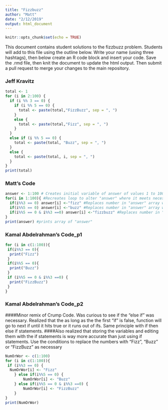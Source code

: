 ```yaml
---
title: "Fizzbuzz"
author: "Matt"
date: "2/12/2019"
output: html_document
---
```


```r
knitr::opts_chunk$set(echo = TRUE)
```

This document contains student solutions to the fizzbuzz problem. Students will add to this file using the outline below. Write your name (using three hashtags), then below create an R code block and insert your code. Save the .rmd file, then knit the document to update the html output. Then submit a pull request to merge your changes to the main repository.

### Jeff Kravitz

```r
total <- 1
for (i in 2:100) {
  if (i %% 3 == 0) {
    if (i %% 5 == 0) {
      total <- paste(total,"FizzBuzz", sep = ", ")
    }
    else {
      total <- paste(total,"Fizz", sep = ", ")
    }
  }
  else if (i %% 5 == 0) {
    total <- paste(total, "Buzz", sep = ", ")
  }
  else {
    total <- paste(total, i, sep = ", ")
  }
}
print(total)
```

### Matt's Code

```r
answer <- 1:100 # Creates initial variable of answer of values 1 to 100
for(i in 1:100){ #Recreates loop to alter "answer" where it meets necessary conditions
  if(i%%3 == 0) answer[i] <-"fizz" #Replaces number in "answer" array with "fizz" because it is divisible by 3
  if(i%%5 == 0) answer[i] <-"buzz" #Replaces number in "answer" array with "buzz" because it is divisible by 5
  if(i%%5 == 0 & i%%3 ==0) answer[i] <-"fizzbuzz" #Replaces number in "answer" array with "fizzbuzz" because it is divisible by both 5 and 3
}
print(answer) #prints array of "answer"
```

### Kamal Abdelrahman's Code_p1

```r
for (i in c(1:100)){
 if(i%%3 == 0){
  print("Fizz")
 } 
 if(i%%5 == 0){
  print("Buzz")
 }
 if (i%%5 == 0 & i%%3 ==0) {
  print("FizzBuzz")
 }
}
```

### Kamal Abdelrahman's Code_p2
####Minor remix of Crump Code. Was curious to see if the "else if" was necessary. Realized that the as long as the the first "if " is false, function will go to next if until it hits true or it runs out of ifs. Same principle with if then else if statements.
####Also realized that storing the variables and editing them with the if statements is way more accurate than just using if statements. Use the conditions to replace the numbers with "Fizz", "Buzz" or "FizzBuzz" as necessary
```r
NumOrWor <- c(1:100)
for (i in c(1:100)){
 if (i%%3 == 0) {
  NumOrWor[i] <- "Fizz"
    } else if(i%%5 == 0) {
        NumOrWor[i] <- "Buzz"
    } else if(i%%5 == 0 & i%%3 ==0) {
        NumOrWor[i] <- "FizzBuzz"
    }
}
print(NumOrWor)
```

